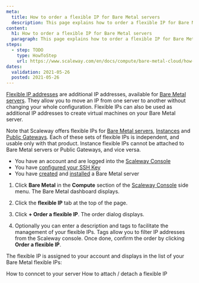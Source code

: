 ```yaml
---
meta:
  title: How to order a flexible IP for Bare Metal servers
  description: This page explains how to order a flexible IP for Bare Metal servers
content:
  h1: How to order a flexible IP for Bare Metal servers
  paragraph: This page explains how to order a flexible IP for Bare Metal servers
steps:
  - step: TODO
    type: HowToStep
    url: https://www.scaleway.com/en/docs/compute/bare-metal-cloud/how-to/order-flexible-ip/
dates:
  validation: 2021-05-26
  posted: 2021-05-26
---
```


[Flexible IP addresses](/compute/bare-metal-cloud/concepts/#flexible-ip) are additional IP addresses, available for [Bare Metal servers](https://www.scaleway.com/en/bare-metal-servers/). They allow you to move an IP from one server to another without changing your whole configuration. Flexible IPs can also be used as additional IP addresses to create virtual machines on your Bare Metal server.

<Message type="important">

  Note that Scaleway offers flexible IPs for [Bare Metal servers](/compute/bare-metal-cloud/concepts/#bare-metal-server), [Instances](/compute/instances/concepts/#instance) and [Public Gateways](/network/vpc/concepts/#public-gateway). Each of these sets of flexible IPs is independent, and usable only with that product. Instance flexible IPs cannot be attached to Bare Metal servers or Public Gateways, and vice versa.

</Message>

<Message type="requirement">

- You have an account and are logged into the [Scaleway Console](https://console.scaleway.com)  
- You have [configured your SSH Key](/console/my-project/how-to/create-ssh-key)
- You have [created](/compute/bare-metal-cloud/how-to/create-server) and [installed](/compute/bare-metal-cloud/how-to/install-server) a Bare Metal server

</Message>

1. Click **Bare Metal** in the **Compute** section of the [Scaleway Console](https://console.scaleway.com) side menu. The Bare Metal dashboard displays.

2. Click the **flexible IP** tab at the top of the page.

   <Lightbox src="assets/scaleway-flex-ip-tab.png" alt="" />

3. Click **+ Order a flexible IP**. The order dialog displays.

4. Optionally you can enter a description and tags to facilitate the management of your flexible IPs. Tags allow you to filter IP addresses from the Scaleway console. Once done, confirm the order by clicking **Order a flexible IP**.

   <Lightbox src="assets/scaleway-flex-ip-order.png" alt="" />

The flexible IP is assigned to your account and displays in the list of your Bare Metal flexible IPs:
   <Lightbox src="assets/scaleway-flexip-display.png" alt="" />

<Navigation title="See Also">
  <PreviousButton to="/compute/bare-metal-cloud/how-to/connect-to-server/">How to conncet to your server</PreviousButton>
  <NextButton to="/compute/bare-metal-cloud/how-to/attach-detach-flexible-ip/">How to attach / detach a flexible IP</NextButton>
</Navigation>
